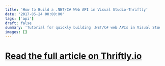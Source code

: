 ```yaml
---
title: 'How to Build a .NET/C# Web API in Visual Studio-Thriftly'
date: '2017-05-24 00:00:00'
tags: ['api']
draft: false
summary: 'Tutorial for quickly building .NET/C# web APIs in Visual Studio using Thriftly.io for streamlined API development and deployment.'
images: []
---
```


# [Read the full article on Thriftly.io](https://blog.thriftly.io/quickly-build-a-net-c-sharp-web-api-in-visual-studio-with-thriftly) 
